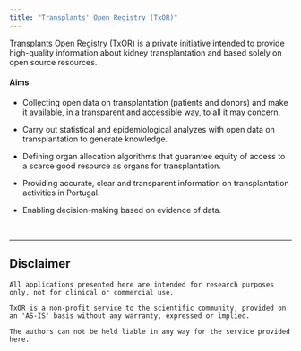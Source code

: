 ```yaml
---
title: "Transplants' Open Registry (TxOR)"
---
```


Transplants Open Registry (TxOR) is a private initiative intended to provide high-quality information about kidney transplantation and based solely on open source resources.

#### Aims

- Collecting open data on transplantation (patients and donors) and make it available, in a transparent and accessible way, to all it may concern.

- Carry out statistical and epidemiological analyzes with open data on transplantation to generate knowledge.

- Defining organ allocation algorithms that guarantee equity of access to a scarce good resource as organs for transplantation.

- Providing accurate, clear and transparent information on transplantation activities in Portugal.

- Enabling decision-making based on evidence of data.

<br>

----------------

## Disclaimer

```block
All applications presented here are intended for research purposes only, not for clinical or commercial use. 

TxOR is a non-profit service to the scientific community, provided on an 'AS-IS' basis without any warranty, expressed or implied. 

The authors can not be held liable in any way for the service provided here.
```

